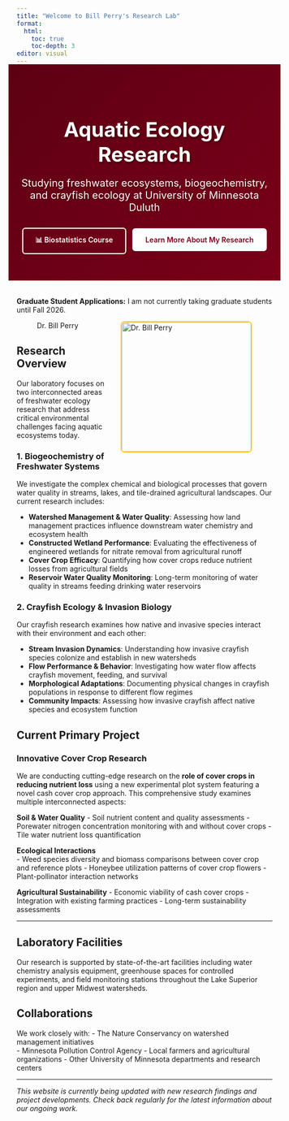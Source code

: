 ```yaml
---
title: "Welcome to Bill Perry's Research Lab"
format: 
  html:
    toc: true
    toc-depth: 3
editor: visual
---
```


```{=html}
<style>
.hero-banner {
  background: linear-gradient(135deg, #5d0013 0%, #7a0019 100%);
  color: white;
  padding: 3rem 1rem;
  margin: -1rem -1rem 2rem -1rem;
  text-align: center;
}

.hero-title {
  font-size: 2.5rem;
  font-weight: 700;
  margin-bottom: 1rem;
  color: #ffffff !important;
  text-shadow: 2px 2px 4px rgba(0,0,0,0.5);
}

.hero-subtitle {
  font-size: 1.25rem;
  margin-bottom: 1.5rem;
  color: #ffffff !important;
  text-shadow: 1px 1px 2px rgba(0,0,0,0.4);
}

.hero-links {
  margin-top: 1.5rem;
}

.hero-btn {
  display: inline-block;
  margin: 0.25rem;
  padding: 0.75rem 1.5rem;
  border-radius: 6px;
  text-decoration: none;
  font-weight: 600;
  border: 2px solid #ffffff;
  transition: all 0.3s ease;
}

.hero-btn-outline {
  background-color: transparent;
  color: #ffffff;
}

.hero-btn-outline:hover {
  background-color: #ffffff;
  color: #7a0019;
  transform: translateY(-2px);
  box-shadow: 0 4px 8px rgba(0,0,0,0.2);
}

.hero-btn-solid {
  background-color: #ffffff;
  color: #7a0019;
}

.hero-btn-solid:hover {
  background-color: #ffcc33;
  border-color: #ffcc33;
  color: #7a0019;
  transform: translateY(-2px);
  box-shadow: 0 4px 8px rgba(0,0,0,0.2);
}

.wrap-right {
  float: right;
  margin: 0 0 20px 20px;
  border: 2px solid #ffcc33;
  border-radius: 8px;
}
</style>

<div class="hero-banner">
  <h1 class="hero-title">Aquatic Ecology Research</h1>
  <p class="hero-subtitle">Studying freshwater ecosystems, biogeochemistry, and crayfish ecology at University of Minnesota Duluth</p>
  <div class="hero-links">
    <a href="https://wlperry.github.io/umd_biostats/" target="_blank" class="hero-btn hero-btn-outline">📊 Biostatistics Course</a>
    <a href="about.qmd" class="hero-btn hero-btn-solid">Learn More About My Research</a>
  </div>
</div>
```

::: {.alert .alert-warning}
**Graduate Student Applications:** I am not currently taking graduate students until Fall 2026.
:::

![Dr. Bill Perry](images/perry.jpg){.wrap-right fig-align="right" width="255"}

## Research Overview

Our laboratory focuses on two interconnected areas of freshwater ecology research that address critical environmental challenges facing aquatic ecosystems today.

### 1. Biogeochemistry of Freshwater Systems

We investigate the complex chemical and biological processes that govern water quality in streams, lakes, and tile-drained agricultural landscapes. Our current research includes:

- **Watershed Management & Water Quality**: Assessing how land management practices influence downstream water chemistry and ecosystem health
- **Constructed Wetland Performance**: Evaluating the effectiveness of engineered wetlands for nitrate removal from agricultural runoff  
- **Cover Crop Efficacy**: Quantifying how cover crops reduce nutrient losses from agricultural fields
- **Reservoir Water Quality Monitoring**: Long-term monitoring of water quality in streams feeding drinking water reservoirs

### 2. Crayfish Ecology & Invasion Biology

Our crayfish research examines how native and invasive species interact with their environment and each other:

- **Stream Invasion Dynamics**: Understanding how invasive crayfish species colonize and establish in new watersheds
- **Flow Performance & Behavior**: Investigating how water flow affects crayfish movement, feeding, and survival
- **Morphological Adaptations**: Documenting physical changes in crayfish populations in response to different flow regimes
- **Community Impacts**: Assessing how invasive crayfish affect native species and ecosystem function

## Current Primary Project

### Innovative Cover Crop Research

We are conducting cutting-edge research on the **role of cover crops in reducing nutrient loss** using a new experimental plot system featuring a novel cash cover crop approach. This comprehensive study examines multiple interconnected aspects:

**Soil & Water Quality**
- Soil nutrient content and quality assessments
- Porewater nitrogen concentration monitoring with and without cover crops
- Tile water nutrient loss quantification

**Ecological Interactions**  
- Weed species diversity and biomass comparisons between cover crop and reference plots
- Honeybee utilization patterns of cover crop flowers
- Plant-pollinator interaction networks

**Agricultural Sustainability**
- Economic viability of cash cover crops
- Integration with existing farming practices
- Long-term sustainability assessments

---

## Laboratory Facilities

Our research is supported by state-of-the-art facilities including water chemistry analysis equipment, greenhouse spaces for controlled experiments, and field monitoring stations throughout the Lake Superior region and upper Midwest watersheds.

## Collaborations

We work closely with:
- The Nature Conservancy on watershed management initiatives  
- Minnesota Pollution Control Agency
- Local farmers and agricultural organizations
- Other University of Minnesota departments and research centers

---

*This website is currently being updated with new research findings and project developments. Check back regularly for the latest information about our ongoing work.*